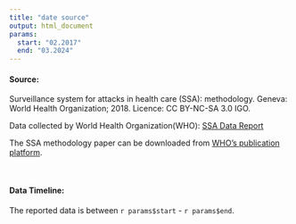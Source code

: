 ```yaml
---
title: "date source"
output: html_document
params:
  start: "02.2017"
  end: "03.2024"
---
```


#### Source:

Surveillance system for attacks in health care (SSA): methodology. Geneva: World Health Organization; 2018. Licence: CC BY-NC-SA 3.0 IGO.

Data collected by World Health Organization(WHO): [SSA Data Report](https://extranet.who.int/ssa/LeftMenu/PublicReportList.aspx?start=2024-01-01&end=2024-03-09&countryList=0&typeList=0)

The SSA methodology paper can be downloaded from [WHO's publication platform](https://www.who.int/publications/i/item/surveillance-system-for-attacks-on-health-care-(-ssa)).

<br>

#### Data Timeline:

The reported data is between `r params$start` - `r params$end`.




